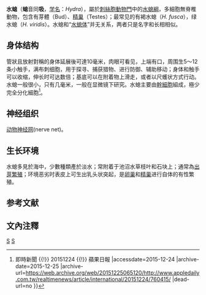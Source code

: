 {{original research|time=2014-04-10T00:38:34+00:00}}

{{Automatic taxobox
| taxon = Hydra
| authority = 
| image = Hydra001.jpg
| image_caption = 
| subdivision_ranks = [[物種|物種]]
| subdivision = ''Hydra americana''<br />
''Hydra attenuata''（异名''Hydra vulgaris''）<br />
''Hydra canadensis''<br />
''Hydra carnea''<br />
''Hydra cauliculata''<br />
''Hydra circumcincta''<br />
褐水螅 ''Hydra fusca''<br />
哈尔滨水螅 ''Hydra harbinensis''<br />
''Hydra hymanae''<br />
''Hydra littoralis''<br />
''Hydra magnipapillata''<br />
''Hydra minima''<br />
褐色水螅 ''Hydra oligactis''<br />
''Hydra oregona''<br />
拟寡水螅 ''Hydra pseudoligactis''<br />
''Hydra rutgerensis''<br />
''Hydra utahensis''<br />
绿水螅 ''Hydra viridis''<br />
绿色水螅 ''Hydra viridissima''

}}

'''水螅'''（'''螅'''音同'''吸'''，[[学名|学名]]：''Hydra''），屬於[[刺絲胞動物門|刺絲胞動物門]]中的[[水螅綱|水螅綱]]，多細胞無脊椎動物，包含有芽體（Bud）、[[精巢|精巢]]（Testes）；最常见的有褐水螅（''H. fusca''），绿水螅（''H. viridis''）。水螅和“[[水螅体|水螅体]]”并无关系，两者只是名字和长相相似。

==身体结构==
管狀且放射對稱的身体延展後可達10毫米，肉眼可看见，上端有口，周围生5～12条小触手，满布刺细胞，用于探寻、捕获猎物、进行防御、辅助移动；身体和触手可以收缩，伸长时可达数倍；基底可以在附着物上滑走，或者以尺蠖状方式行动。水螅一般很小，只有几毫米，一般在显微镜下研究。水螅主要由[[幹細胞|幹細胞]]組成，極少完全分化細胞<ref>{{Cite web |url=http://www.appledaily.com.tw/realtimenews/article/international/20151224/760415/ |title=水螅長生不老秘密：不斷活化更新細胞 {{!}} 即時新聞 {{!}} 20151224 {{!}} 蘋果日報 |accessdate=2015-12-24 |archive-date=2015-12-25 |archive-url=https://web.archive.org/web/20151225065120/http://www.appledaily.com.tw/realtimenews/article/international/20151224/760415/ |dead-url=no }}</ref>。

==神经组织==
[[动物神经网|动物神经网]](nerve net)。

==生长环境==
水螅多見於海中，少數種類產於淡水；常附着于池沼水草枝叶和石块上；通常為[[出芽繁殖|出芽繁殖]]；环境恶劣时表皮上可生出乳头状突起，是[[卵巢|卵巢]]和[[精巢|精巢]]进行自体的有性繁殖。

== 参考文献 ==
{{Reflist}}

== 文內注釋 ==
{{reflist}}

{{Authority control}}
{{Taxonbar|from=Q192290}}

[[Category:水螅綱|S]]
[[Category:水螅科|S]]
